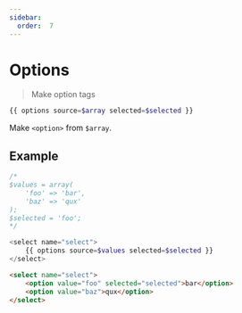 ```yaml
---
sidebar:
  order:  7
---
```


# Options

> Make option tags

```php
{{ options source=$array selected=$selected }}
```

Make `<option>` from `$array`.

## Example

```php title="Template"
/*
$values = array(
    'foo' => 'bar',
    'baz' => 'qux'
);
$selected = 'foo';
*/

<select name="select">
    {{ options source=$values selected=$selected }}
</select>
```

```html title="Output"
<select name="select">
    <option value="foo" selected="selected">bar</option>
    <option value="baz">qux</option>
</select>
```
